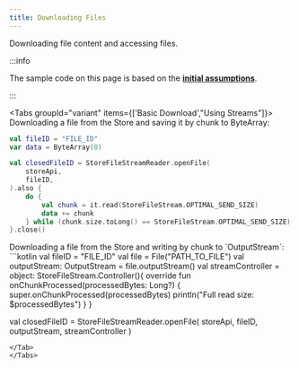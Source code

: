 ```yaml
---
title: Downloading Files
---
```


Downloading file content and accessing files.

:::info

The sample code on this page is based on the **[initial assumptions](./introduction)**.

:::

<Tabs groupId="variant" items={['Basic Download',"Using Streams"]}>
<Tab value="Basic Download">
Downloading a file from the Store and saving it by chunk to ByteArray:
```kotlin
val fileID = "FILE_ID"
var data = ByteArray(0)

val closedFileID = StoreFileStreamReader.openFile(
    storeApi,
    fileID,
).also {
    do {
        val chunk = it.read(StoreFileStream.OPTIMAL_SEND_SIZE)
        data += chunk
    } while (chunk.size.toLong() == StoreFileStream.OPTIMAL_SEND_SIZE)
}.close()
```
</Tab>

<Tab value="Using Streams">
Downloading a file from the Store and writing by chunk to `OutputStream`:
```kotlin
val fileID = "FILE_ID"
val file = File("PATH_TO_FILE")
val outputStream: OutputStream = file.outputStream()
val streamController = object: StoreFileStream.Controller(){
    override fun onChunkProcessed(processedBytes: Long?) {
        super.onChunkProcessed(processedBytes)
        println("Full read size: $processedBytes")
    }
}

val closedFileID = StoreFileStreamReader.openFile(
    storeApi,
    fileID,
    outputStream,
    streamController
)
```
</Tab>
</Tabs>
